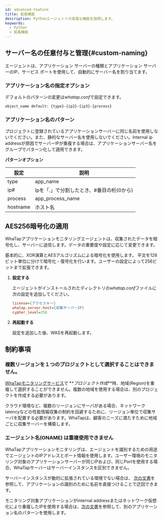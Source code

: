 ```yaml
---
id: advanced-feature
title: 拡張機能
description: Pythonエージェントの高度な機能を説明します。
keywords:
  - Python
  - 拡張機能
---
```


## サーバー名の任意付与と管理{#custom-naming}

エージェントは、アプリケーション サーバーの種類とアプリケーション サーバーのIP、サービス ポートを使用して、自動的にサーバー名を割り当てます。

### アプリケーション名の指定オプション

デフォルトのパターンの変更は*whatap.conf*で設定できます。

```bash
object_name default: {type}-{ip2}-{ip3}-{process}
```

### アプリケーション名のパターン

プロジェクトに登録されているアプリケーションサーバーに同じ名前を使用しないでください。また、静的なサーバー名を使用しないでください。Internal ip addressが原因でサーバーIPが重複する場合は、アプリケーションサーバー名をグループでパターン化して適用できます。

**パターンオプション**

| 設定       | 説明                                          |
| -------- | ------------------------------------------- |
| type     | app_name                                    |
| ip#      | Ipを「.」で分割したとき、#番目の桁(0から) |
| process  | app_process_name                            |
| hostname | ホスト名                                        |

## AES256暗号化の適用

WhaTapアプリケーションモニタリングエージェントは、収集されたデータを暗号化し、サーバーに送信します。データの重要度や設定に応じて変更できます。  

基本的に、XOR演算とAESアルゴリズムによる暗号化を使用します。 平文を128ビット単位に分けて暗号化・復号化を行います。ユーザーの設定によって256ビットまで拡張できます。

1. **設定する**

   エージェントがインストールされたディレクトリの*whatap.conf*ファイルに次の設定を追加してください。

   ```ini title='whatap.conf'
   license={アクセスキー}
   whatap.server.host={収集サーバーIP}
   cypher_level=256
   ```

2. **再起動する**

   設定を追加した後、WASを再起動します。

## 制約事項

### 複数リージョンを１つのプロジェクトとして選択することはできません。

[WhaTapモニタリングサービス](https://service.whatap.io)で **_プロジェクト作成_**時、地域(Region)を重複して選択することができません。複数の地域を使用する場合は、別のプロジェクトを作成する必要があります。

クラウド環境など、複数のリージョンにサーバがある場合、ネットワークlatencyなどの性能情報収集の制約を回避するために、リージョン単位で収集サーバを配置する必要があります。WhaTapは、顧客のニーズに満たすために地域ごとに収集サーバーを構築します。

### エージェント名(ONAME) は重複使用できません

WhaTapアプリケーションモニタリングは、エージェントを識別するための用途でエージェントのIPアドレスとポート情報を使用します。ユーザー環境のモニタリング対象のアプリケーションサーバーが同じIPおよび、同じPortを使用する場合、WhaTapサーバーはサーバーインスタンスを区別できません。

サーバーインスタンスが動的に拡張されている環境でない場合は、 [次の文書](#custom-naming)を参照して、アプリケーションの識別のために名前を直接つけることで迂回できます。

モニタリング対象アプリケーションがinternal addressまたはネットワーク仮想化により重複したIPを使用する場合は、[次の文書](#custom-naming)を参照して、別のアプリケーション名のパターンを使用します。
